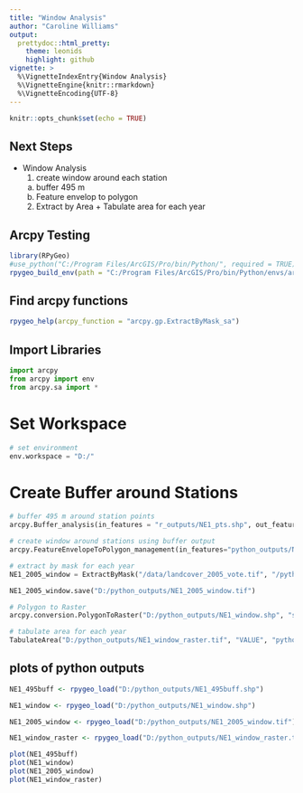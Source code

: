 ```yaml
---
title: "Window Analysis"
author: "Caroline Williams"
output:
  prettydoc::html_pretty:
    theme: leonids
    highlight: github
vignette: >
  %\VignetteIndexEntry{Window Analysis}
  %\VignetteEngine{knitr::rmarkdown}
  %\VignetteEncoding{UTF-8}
---
```


```r
knitr::opts_chunk$set(echo = TRUE)
```

## Next Steps
- Window Analysis
  1. create window around each station
    a. buffer 495 m
    b. Feature envelop to polygon
  2. Extract by Area + Tabulate area for each year
  
## Arcpy Testing 
```r
library(RPyGeo)
#use_python("C:/Program Files/ArcGIS/Pro/bin/Python/", required = TRUE)
rpygeo_build_env(path = "C:/Program Files/ArcGIS/Pro/bin/Python/envs/arcgispro-py3/")
```

## Find arcpy functions
```r
rpygeo_help(arcpy_function = "arcpy.gp.ExtractByMask_sa")
```

## Import Libraries
```python
import arcpy
from arcpy import env
from arcpy.sa import *
```

# Set Workspace
```python
# set environment
env.workspace = "D:/"
```

# Create Buffer around Stations
```python
# buffer 495 m around station points
arcpy.Buffer_analysis(in_features = "r_outputs/NE1_pts.shp", out_feature_class = "python_outputs/NE1_495buff.shp", buffer_distance_or_field = "495 Meters", line_side = "FULL", line_end_type = "ROUND", dissolve_option = "NONE", dissolve_field = "", method = "PLANAR")

# create window around stations using buffer output
arcpy.FeatureEnvelopeToPolygon_management(in_features="python_outputs/NE1_495buff.shp", out_feature_class="python_outputs/NE1_window.shp", single_envelope="SINGLEPART")

# extract by mask for each year
NE1_2005_window = ExtractByMask("/data/landcover_2005_vote.tif", "/python_outputs/NE1_window.shp")

NE1_2005_window.save("D:/python_outputs/NE1_2005_window.tif")

# Polygon to Raster
arcpy.conversion.PolygonToRaster("D:/python_outputs/NE1_window.shp", "station", "D:/python_outputs/NE1_window_raster.tif", "CELL_CENTER", "NONE", 30)

# tabulate area for each year
TabulateArea("D:/python_outputs/NE1_window_raster.tif", "VALUE", "python_outputs/NE1_2005_window.tif", "VALUE", "D:/python_outputs/area2005.dbf", 30)
```

## plots of python outputs
```r
NE1_495buff <- rpygeo_load("D:/python_outputs/NE1_495buff.shp")

NE1_window <- rpygeo_load("D:/python_outputs/NE1_window.shp")

NE1_2005_window <- rpygeo_load("D:/python_outputs/NE1_2005_window.tif")

NE1_window_raster <- rpygeo_load("D:/python_outputs/NE1_window_raster.tif")

plot(NE1_495buff)
plot(NE1_window)
plot(NE1_2005_window)
plot(NE1_window_raster)
```

